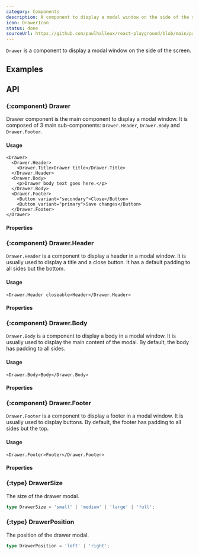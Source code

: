 ```yaml
---
category: Components
description: A component to display a modal window on the side of the screen.
icon: DrawerIcon
status: done
sourceUrl: https://github.com/paulhalleux/react-playground/blob/main/packages/playground/src/components/Drawer/Drawer.tsx
---
```


`Drawer` is a component to display a modal window on the side of the screen.

## Examples

<Example name="Drawer" highlight="17-33" />

## API

### \{:component} Drawer

Drawer component is the main component to display a modal window. It is composed of 3 main sub-components: `Drawer.Header`, `Drawer.Body` and `Drawer.Footer`.

#### Usage

```tsx
<Drawer>
  <Drawer.Header>
    <Drawer.Title>Drawer title</Drawer.Title>
  </Drawer.Header>
  <Drawer.Body>
    <p>Drawer body text goes here.</p>
  </Drawer.Body>
  <Drawer.Footer>
    <Button variant="secondary">Close</Button>
    <Button variant="primary">Save changes</Button>
  </Drawer.Footer>
</Drawer>
```

#### Properties

<Properties component="Drawer" />

### \{:component} Drawer.Header

`Drawer.Header` is a component to display a header in a modal window. It is usually used to display a title and a close button.
It has a default padding to all sides but the bottom.

#### Usage

```tsx
<Drawer.Header closeable>Header</Drawer.Header>
```

#### Properties

<Properties component="ModalHeader" />

### \{:component} Drawer.Body

`Drawer.Body` is a component to display a body in a modal window. It is usually used to display the main content of the modal.
By default, the body has padding to all sides.

#### Usage

```tsx
<Drawer.Body>Body</Drawer.Body>
```

#### Properties

<Properties component="ModalBody" />


### \{:component} Drawer.Footer

`Drawer.Footer` is a component to display a footer in a modal window. It is usually used to display buttons.
By default, the footer has padding to all sides but the top.

#### Usage

```tsx
<Drawer.Footer>Footer</Drawer.Footer>
```

#### Properties

<Properties component="ModalFooter" />


### \{:type} DrawerSize

The size of the drawer modal.

```ts
type DrawerSize = 'small' | 'medium' | 'large' | 'full';
```

### \{:type} DrawerPosition

The position of the drawer modal.

```ts
type DrawerPosition = 'left' | 'right';
```